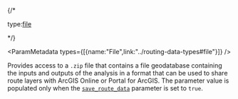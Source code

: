 {/* <p class="space-x-2"><span><span class="font-sm text-color-3">type:</span><a class="font-sm text-color-3" href="../routing-data-types#file">file</a></span></p> */}


<ParamMetadata types={[{name:"File",link:"../routing-data-types#file"}]} />

Provides access to a `.zip` file that contains a file geodatabase containing the inputs and outputs of the analysis in a format that can be used to share route layers with ArcGIS Online or Portal for ArcGIS. The parameter value is populated only when the [`save_route_data`](#save_route_data) parameter is set to `true`.